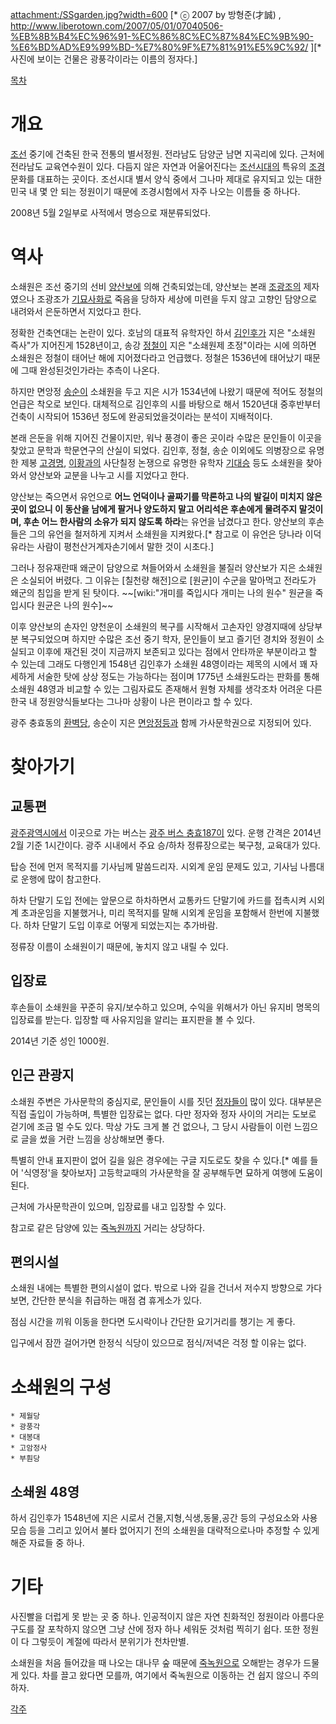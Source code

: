 attachment:/SSgarden.jpg?width=600
[* ⓒ 2007 by 방형준(才誠) , http://www.liberotown.com/2007/05/01/07040506-%EB%8B%B4%EC%96%91-%EC%86%8C%EC%87%84%EC%9B%90-%E6%BD%AD%E9%99%BD-%E7%80%9F%E7%81%91%E5%9C%92/ ][* 사진에 보이는 건물은 광풍각이라는 이름의 정자다.]

[[목차]]


{{{+1 瀟灑園}}}

= 개요 =
[[조선]] 중기에 건축된 한국 전통의 별서정원. 전라남도 담양군 남면 지곡리에 있다. 근처에 전라남도 교육연수원이 있다. 다듬지 않은 자연과 어울어진다는 [[조선]]시대의 특유의 [[조경]] 문화를 대표하는 곳이다.  조선시대 별서 양식 중에서 그나마 제대로 유지되고 있는 대한민국 내 몇 안 되는 정원이기 때문에 조경시험에서 자주 나오는 이름들 중 하나다.

2008년 5월 2일부로 사적에서 명승으로 재분류되었다.

= 역사 =
소쇄원은 조선 중기의 선비 [[양산보]]에 의해 건축되었는데, 양산보는 본래 [[조광조]]의 제자였으나 조광조가 [[기묘사화]]로 죽음을 당하자 세상에 미련을 두지 않고 고향인 담양으로 내려와서 은둔하면서 지었다고 한다.

정확한 건축연대는 논란이 있다. 호남의 대표적 유학자인 하서 [[김인후]]가 지은 "소쇄원 즉사"가 지어진게 1528년이고, 송강 [[정철]]이 지은 "소쇄원제 초정"이라는 시에 의하면 소쇄원은 정철이 태어난 해에 지어졌다라고 언급했다. 정철은 1536년에 태어났기 때문에 그때 완성된것인가라는 추측이 나온다.

하지만 면앙정 [[송순]]이 소쇄원을 두고 지은 시가 1534년에 나왔기 때문에 적어도 정철의 언급은 착오로 보인다. 대체적으로 김인후의 시를 바탕으로 해서 1520년대 중후반부터 건축이 시작되어 1536년 정도에 완공되었을것이라는 분석이 지배적이다.

본래 은둔을 위해 지어진 건물이지만, 워낙 풍경이 좋은 곳이라 수많은 문인들이 이곳을 찾았고 문학과 학문연구의 산실이 되었다. 김인후, 정철, 송순 이외에도 의병장으로 유명한 제봉 [[고경명]], [[이황]]과의 사단칠정 논쟁으로 유명한 유학자 [[기대승]] 등도 소쇄원을 찾아와서 양산보와 교분을 나누고 시를 지었다고 한다.

양산보는 죽으면서 유언으로 '''어느 언덕이나 골짜기를 막론하고 나의 발길이 미치지 않은 곳이 없으니 이 동산을 남에게 팔거나 양도하지 말고 어리석은 후손에게 물려주지 말것이며, 후손 어느 한사람의 소유가 되지 않도록 하라'''는 유언을 남겼다고 한다. 양산보의 후손들은 그의 유언을 철저하게 지켜서 소쇄원을 지켜왔다.[* 참고로 이 유언은 당나라 이덕유라는 사람이 평천산거계자손기에서 말한 것이 시초다.]

그러나 정유재란때 왜군이 담양으로 쳐들어와서 소쇄원을 불질러 양산보가 지은 소쇄원은 소실되어 버렸다. 그 이유는 [칠천량 해전]으로 [원균]이 수군을 말아먹고 전라도가 왜군의 침입을 받게 된 탓이다. ~~[wiki:"개미를 죽입시다 개미는 나의 원수" 원균을 죽입시다 원균은 나의 원수]~~ 

이후 양산보의 손자인 양천운이 소쇄원의 복구를 시작해서 고손자인 양경지때에 상당부분 복구되었으며 하지만 수많은 조선 중기 학자, 문인들이 보고 즐기던 경치와 정원이 소실되고 이후에 재건된 것이 지금까지 보존되고 있다는 점에서 안타까운 부분이라고 할 수 있는데 그래도 다행인게 1548년 김인후가 소쇄원 48영이라는 제목의 시에서 꽤 자세하게 서술한 탓에 상상 정도는 가능하다는 점이며 1775년 소쇄원도라는 판화를 통해 소쇄원 48영과 비교할 수 있는 그림자료도 존재해서 원형 자체를 생각조차 어려운 다른 한국 내 정원양식들보다는 그나마 상황이 나은 편이라고 할 수 있다.

광주 충효동의 [[환벽당]], 송순이 지은 [[면앙정]]등과 함께 가사문학권으로 지정되어 있다.

= 찾아가기 =
== 교통편 ==
[[광주광역시]]에서 이곳으로 가는 버스는 [[광주 버스 충효187]]이 있다. 운행 간격은 2014년 2월 기준 1시간이다. 광주 시내에서 주요 승/하차 정류장으로는 북구청, 교육대가 있다.

탑승 전에 먼저 목적지를 기사님께 말씀드리자. 시외계 운임 문제도 있고, 기사님 나름대로 운행에 많이 참고한다.

하차 단말기 도입 전에는 앞문으로 하차하면서 교통카드 단말기에 카드를 접촉시켜 시외계 초과운임을 지불했거나, 미리 목적지를 말해 시외계 운임을 포함해서 한번에 지불했다. 하차 단말기 도입 이후로 어떻게 되었는지는 추가바람.

정류장 이름이 소쇄원이기 때문에, 놓치지 않고 내릴 수 있다.

== 입장료 ==
후손들이 소쇄원을 꾸준히 유지/보수하고 있으며, 수익을 위해서가 아닌 유지비 명목의 입장료를 받는다. 입장할 때 사유지임을 알리는 표지판을 볼 수 있다.

2014년 기준 성인 1000원.

== 인근 관광지 ==
소쇄원 주변은 가사문학의 중심지로, 문인들이 시를 짓던 [[정자]]들이 많이 있다. 대부분은 직접 출입이 가능하며, 특별한 입장료는 없다. 다만 정자와 정자 사이의 거리는 도보로 걷기에 조금 멀 수도 있다. 막상 가도 크게 볼 건 없으나, 그 당시 사람들이 이런 느낌으로 글을 썼을 거란 느낌을 상상해보면 좋다.

특별히 안내 표지판이 없어 길을 잃은 경우에는 구글 지도로도 찾을 수 있다.[* 예를 들어 '식영정'을 찾아보자] 고등학교때의 가사문학을 잘 공부해두면 묘하게 여행에 도움이 된다.

근처에 가사문학관이 있으며, 입장료를 내고 입장할 수 있다.

참고로 같은 담양에 있는 [[죽녹원]]까지 거리는 상당하다. 

== 편의시설 ==
소쇄원 내에는 특별한 편의시설이 없다. 밖으로 나와 길을 건너서 저수지 방향으로 가다보면, 간단한 분식을 취급하는 매점 겸 휴게소가 있다.

점심 시간을 끼워 이동을 한다면 도시락이나 간단한 요기거리를 챙기는 게 좋다.

입구에서 잠깐 걸어가면 한정식 식당이 있으므로 점식/저녁은 걱정 할 이유는 없다.
= 소쇄원의 구성 =
 * 제월당
 * 광풍각
 * 대봉대
 * 고암정사
 * 부훤당

== 소쇄원 48영 ==
하서 김인후가 1548년에 지은 시로서 건물,지형,식생,동물,공간 등의 구성요소와 사용모습 등을 그리고 있어서 불타 없어지기 전의 소쇄원을 대략적으로나마 추정할 수 있게 해준 자료들 중 하나.


= 기타 =
사진빨을 더럽게 못 받는 곳 중 하나. 인공적이지 않은 자연 친화적인 정원이라 아름다운 구도를 잘 포착하지 않으면 그냥 산에 정자 하나 세워둔 것처럼 찍히기 쉽다. 또한 정원이 다 그렇듯이 계절에 따라서 분위기가 천차만별. 

소쇄원을 처음 들어갔을 때 나오는 대나무 숲 때문에 [[죽녹원]]으로 오해받는 경우가 드물게 있다. 차를 끌고 왔다면 모를까, 여기에서 죽녹원으로 이동하는 건 쉽지 않으니 주의하자.

[[각주]]
